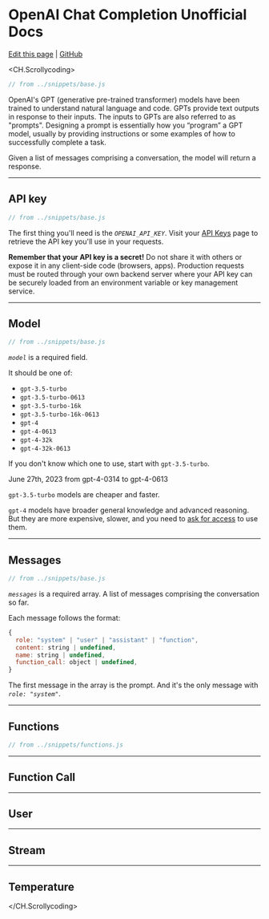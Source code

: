 # OpenAI Chat Completion Unofficial Docs

[Edit this page](https://pr.new/github.com/pomber/gpt-completions-api-docs/edit/main/pages/index.mdx) |
[GitHub](https://github.com/pomber/gpt-completions-api-docs)

<CH.Scrollycoding>

```js
// from ../snippets/base.js
```

OpenAI's GPT (generative pre-trained transformer) models have been trained to understand natural language and code. GPTs provide text outputs in response to their inputs. The inputs to GPTs are also referred to as "prompts". Designing a prompt is essentially how you “program” a GPT model, usually by providing instructions or some examples of how to successfully complete a task.

Given a list of messages comprising a conversation, the model will return a response.

---

## API key

<nav id="api-key" />

```js focus=3
// from ../snippets/base.js
```

The first thing you'll need is the _`OPENAI_API_KEY`_. Visit your [API Keys](https://platform.openai.com/account/api-keys) page to retrieve the API key you'll use in your requests.

**Remember that your API key is a secret!** Do not share it with others or expose it in any client-side code (browsers, apps). Production requests must be routed through your own backend server where your API key can be securely loaded from an environment variable or key management service.

---

## Model

<nav id="model" />

```js focus=7 mark=7[10:24]
// from ../snippets/base.js
```

_`model`_ is a required field.

It should be one of:

- `gpt-3.5-turbo`
- `gpt-3.5-turbo-0613`
- `gpt-3.5-turbo-16k`
- `gpt-3.5-turbo-16k-0613`
- `gpt-4`
- `gpt-4-0613`
- `gpt-4-32k`
- `gpt-4-32k-0613`

If you don't know which one to use, start with `gpt-3.5-turbo`.

June 27th, 2023 from gpt-4-0314 to gpt-4-0613

`gpt-3.5-turbo` models are cheaper and faster.

`gpt-4` models have broader general knowledge and advanced reasoning. But they are more expensive, slower, and you need to [ask for access](https://openai.com/waitlist/gpt-4-api) to use them.

---

## Messages

<nav id="messages" />

```js focus=8:11
// from ../snippets/base.js
```

_`messages`_ is a required array. A list of messages comprising the conversation so far.

Each message follows the format:

```js
{
  role: "system" | "user" | "assistant" | "function",
  content: string | undefined,
  name: string | undefined,
  function_call: object | undefined,
}
```

The first message in the array is the prompt. And it's the only message with _`role: "system"`_.

---

## Functions

<nav id="functions" />

```js focus=12:28
// from ../snippets/functions.js
```

---

## Function Call

<nav id="function-call" />

---

## User

<nav id="user" />

---

## Stream

<nav id="stream" />

---

## Temperature

<nav id="temperature" />

</CH.Scrollycoding>
